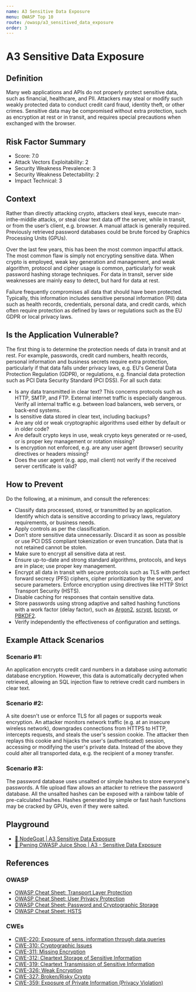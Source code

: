 ```yaml
---
name: A3 Sensitive Data Exposure
menu: OWASP Top 10
route: /owasp/a3_sensitived_data_exposure
order: 3
---
```


# A3 Sensitive Data Exposure


## Definition

Many web applications and APIs do not properly protect sensitive data, such as financial,
healthcare, and PII. Attackers may steal or modify such weakly protected data to conduct credit
card fraud, identity theft, or other crimes. Sensitive data may be compromised without extra
protection, such as encryption at rest or in transit, and requires special precautions when
exchanged with the browser.

## Risk Factor Summary

- Score: 7.0
- Attack Vectors Exploitability: 2
- Security Weakness Prevalence: 3
- Security Weakness Detectability: 2
- Impact Technical: 3

## Context

Rather than directly attacking crypto,
attackers steal keys, execute man-inthe-middle attacks, or steal clear text
data off the server, while in transit, or
from the user’s client, e.g. browser. A
manual attack is generally required.
Previously retrieved password
databases could be brute forced by
Graphics Processing Units (GPUs).

Over the last few years, this has been the most
common impactful attack. The most common flaw is
simply not encrypting sensitive data. When crypto is
employed, weak key generation and management,
and weak algorithm, protocol and cipher usage is
common, particularly for weak password hashing
storage techniques. For data in transit, server side
weaknesses are mainly easy to detect, but hard for
data at rest. 

Failure frequently compromises all
data that should have been protected.
Typically, this information includes
sensitive personal information (PII)
data such as health records, credentials, personal data, and credit cards,
which often require protection as
defined by laws or regulations such as
the EU GDPR or local privacy laws.

## Is the Application Vulnerable?

The first thing is to determine the protection needs of data in
transit and at rest. For example, passwords, credit card numbers,
health records, personal information and business secrets
require extra protection, particularly if that data falls under
privacy laws, e.g. EU's General Data Protection Regulation
(GDPR), or regulations, e.g. financial data protection such as
PCI Data Security Standard (PCI DSS). For all such data:
- Is any data transmitted in clear text? This concerns protocols
such as HTTP, SMTP, and FTP. External internet traffic is
especially dangerous. Verify all internal traffic e.g. between
load balancers, web servers, or back-end systems.
- Is sensitive data stored in clear text, including backups?
- Are any old or weak cryptographic algorithms used either by
default or in older code?
- Are default crypto keys in use, weak crypto keys generated or
re-used, or is proper key management or rotation missing?
- Is encryption not enforced, e.g. are any user agent (browser)
security directives or headers missing?
- Does the user agent (e.g. app, mail client) not verify if the
received server certificate is valid?

## How to Prevent

Do the following, at a minimum, and consult the references:
- Classify data processed, stored, or transmitted by an
application. Identify which data is sensitive according to privacy
laws, regulatory requirements, or business needs.
- Apply controls as per the classification.
- Don’t store sensitive data unnecessarily. Discard it as soon as
possible or use PCI DSS compliant tokenization or even
truncation. Data that is not retained cannot be stolen.
- Make sure to encrypt all sensitive data at rest.
- Ensure up-to-date and strong standard algorithms, protocols,
and keys are in place; use proper key management.
- Encrypt all data in transit with secure protocols such as TLS
with perfect forward secrecy (PFS) ciphers, cipher prioritization
by the server, and secure parameters. Enforce encryption
using directives like HTTP Strict Transport Security (HSTS).
- Disable caching for responses that contain sensitive data.
- Store passwords using strong adaptive and salted hashing
functions with a work factor (delay factor), such as [Argon2](https://www.cryptolux.org/index.php/Argon2),
[scrypt](https://wikipedia.org/wiki/Scrypt), [bcrypt](https://wikipedia.org/wiki/Bcrypt), or [PBKDF2](https://wikipedia.org/wiki/PBKDF2).
- Verify independently the effectiveness of configuration and
settings.

## Example Attack Scenarios

### Scenario #1: 
An application encrypts credit card numbers in a
database using automatic database encryption. However, this
data is automatically decrypted when retrieved, allowing an SQL
injection flaw to retrieve credit card numbers in clear text.


### Scenario #2: 
A site doesn't use or enforce TLS for all pages or
supports weak encryption. An attacker monitors network traffic
(e.g. at an insecure wireless network), downgrades connections
from HTTPS to HTTP, intercepts requests, and steals the user's
session cookie. The attacker then replays this cookie and hijacks
the user's (authenticated) session, accessing or modifying the
user's private data. Instead of the above they could alter all
transported data, e.g. the recipient of a money transfer.


### Scenario #3: 
The password database uses unsalted or simple
hashes to store everyone's passwords. A file upload flaw allows
an attacker to retrieve the password database. All the unsalted
hashes can be exposed with a rainbow table of pre-calculated
hashes. Hashes generated by simple or fast hash functions may
be cracked by GPUs, even if they were salted.

## Playground

- [🐐 NodeGoat | A3 Sensitive Data Exposure](https://nodegoat.herokuapp.com/tutorial/a3)
- [🧃 Pwning OWASP Juice Shop | A3 - Sensitive Data Exposure](https://pwning.owasp-juice.shop/part2/sensitive-data-exposure.html)


## References

### OWASP

- [OWASP Cheat Sheet: Transport Layer Protection](https://cheatsheetseries.owasp.org/cheatsheets/Transport_Layer_Protection_Cheat_Sheet.html)
- [OWASP Cheat Sheet: User Privacy Protection](https://cheatsheetseries.owasp.org/cheatsheets/User_Privacy_Protection_Cheat_Sheet.html)
- [OWASP Cheat Sheet: Password and Cryptographic Storage](https://cheatsheetseries.owasp.org/cheatsheets/Password_Storage_Cheat_Sheet.html)
- [OWASP Cheat Sheet: HSTS](https://cheatsheetseries.owasp.org/cheatsheets/HTTP_Strict_Transport_Security_Cheat_Sheet.html)

### CWEs
- [CWE-220: Exposure of sens. information through data queries](https://cwe.mitre.org/data/definitions/220.html)
- [CWE-310: Cryptographic Issues](https://cwe.mitre.org/data/definitions/310.html)
- [CWE-311: Missing Encryption](https://cwe.mitre.org/data/definitions/331.html)
- [CWE-312: Cleartext Storage of Sensitive Information](https://cwe.mitre.org/data/definitions/312.html)
- [CWE-319: Cleartext Transmission of Sensitive Information](https://cwe.mitre.org/data/definitions/319.html)
- [CWE-326: Weak Encryption](https://cwe.mitre.org/data/definitions/326.html)
- [CWE-327: Broken/Risky Crypto](https://cwe.mitre.org/data/definitions/327.html)
- [CWE-359: Exposure of Private Information (Privacy Violation)](https://cwe.mitre.org/data/definitions/359.html)
